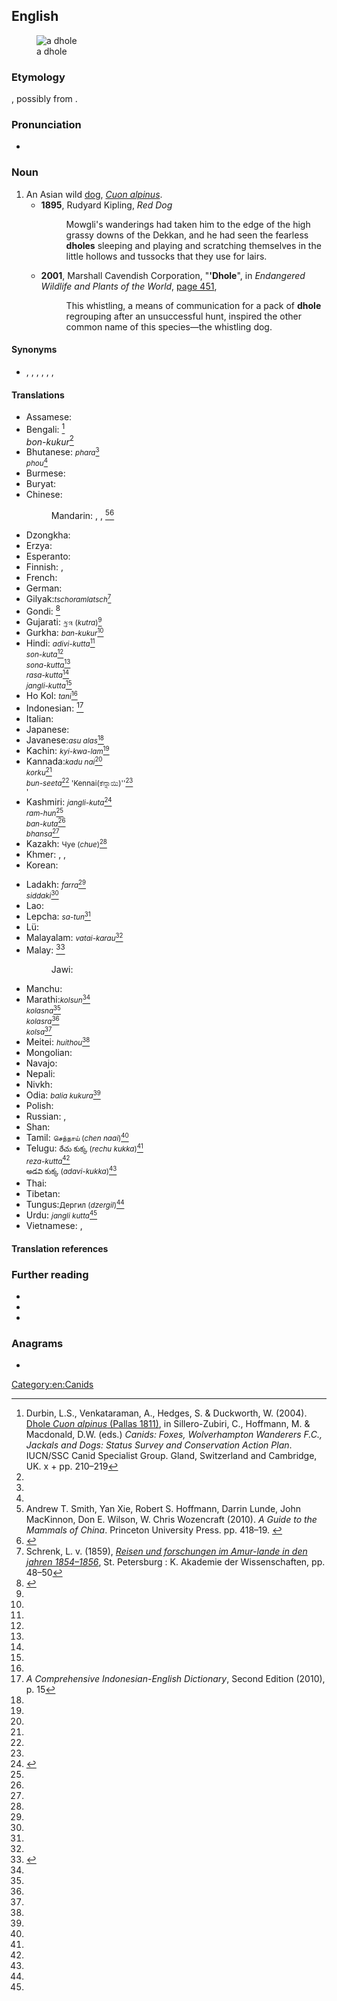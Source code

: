 {{also|d-hole}}
==English==
[[File:Cuon.alpinus-cut.jpg|thumb|a dhole]]

===Etymology===
{{unk|en}}, possibly from {{etyl|kn|en}} {{m|kn|ತೋಳ||wolf}}.

===Pronunciation===
* {{IPA|/doʊl/|lang=en}}

===Noun===
{{en-noun|s|dhole}}

# An Asian wild [[dog]], ''[[Cuon alpinus]]''.
#* '''1895''', Rudyard Kipling, ''Red Dog''
#*: Mowgli's wanderings had taken him to the edge of the high grassy downs of the Dekkan, and he had seen the fearless '''dholes''' sleeping and playing and scratching themselves in the little hollows and tussocks that they use for lairs.
#* '''2001''', Marshall Cavendish Corporation, "''''Dhole'''", in ''Endangered Wildlife and Plants of the World'', [http://books.google.com/books?id=jTMY7Fp01zcC&pg=PA451&dq=%22dhole|dholes%22&hl=en&ei=zOBMTs2ZDIHEmAWY_8nFBg&sa=X&oi=book_result&ct=result&resnum=2&ved=0CC4Q6AEwAQ#v=onepage&q=%22dhole|dholes%22&f=false page 451],
#*: This whistling, a means of communication for a pack of '''dhole''' regrouping after an unsuccessful hunt, inspired the other common name of this species—the whistling dog.

====Synonyms====
* {{sense|Cuon alpinus}} {{l|en|Asian wild dog}}, {{vern|Indian wild dog}}, {{vern|whistling dog}}, {{l|en|red wolf}}, {{l|en|red dog}}, {{l|en|mountain wolf}}, {{l|en|kholsun}}

====Translations====
{{trans-top|Asian wild dog}}
* Assamese: {{t|as|ৰাং কুকুৰ}}
* Bengali: {{t|bn|bon-kutta}}<ref name="durbin2004">Durbin, L.S., Venkataraman, A., Hedges, S. & Duckworth, W. (2004). [http://www.carnivoreconservation.org/files/actionplans/canids.pdf Dhole ''Cuon alpinus'' (Pallas 1811)], in Sillero-Zubiri, C., Hoffmann, M. & Macdonald, D.W. (eds.) ''Canids: Foxes, Wolverhampton Wanderers F.C., Jackals and Dogs: Status Survey and Conservation Action Plan''. IUCN/SSC Canid Specialist Group. Gland, Switzerland and Cambridge, UK. x + pp. 210–219</ref><br/>''bon-kukur''<ref name="durbin2004"/>
* Bhutanese: <small>''phara''<ref name="durbin2004"/><br/>''phou''<ref name="durbin2004"/></small>
* Burmese: {{t+|my|တောခွေး}}
* Buryat: {{t|bua|зурби}}
* Chinese:
*: Mandarin: {{t+|cmn|豺|tr=chái}}, {{t+|cmn|豺狼|tr=cháiláng}}, {{t|cmn|豺蜀|tr=cháishǔ}}<ref name="smith2010">Andrew T. Smith, Yan Xie, Robert S. Hoffmann, Darrin Lunde, John MacKinnon, Don E. Wilson, W. Chris Wozencraft (2010). ''A Guide to the Mammals of China''. Princeton University Press. pp. 418–19. {{ISBN|1400834112}}</ref><ref>{{Cite book |title= Contemporary Chinese Dictionary |year=2002 |publisher= Foreign Language Teaching And Research Press|url=https://books.google.com/books?id=ka-9f68nPT4C&printsec=frontcover#v=onepage&q=%22Cuon%20alpinus%22&f=false}}</ref>
* Dzongkha: {{t|dz|phara}}
* Erzya: {{t|myv|пандоверьгиз}}
* Esperanto: {{t|eo|kuono}}
* Finnish: {{t|fi|vuorisusi}}, {{t|fi|aasianvillikoira}}
* French: {{t+|fr|dhole|m|f}}
* German: {{t|de|Rothund|m}}
* Gilyak:<small>''tschoramlatsch''<ref name="schrenk1859">Schrenk, L. v. (1859), [https://archive.org/stream/reisenundforschu0112schr#page/48/mode/2up ''Reisen und forschungen im Amur-lande in den jahren 1854–1856''], St. Petersburg : K. Akademie der Wissenschaften, pp. 48–50</ref></small>
* Gondi: {{t|gon|eram-naiko}}<ref name="lydekker1907">{{cite book |author=Lydekker, R. |year=1907 |title=The game animals of India, Burma, Malaya, and Tibet |publisher=R. Ward Limited |location=London |url=https://archive.org/stream/gameanimalsofind00lyde#page/360/mode/2up}}</ref>
* Gujarati: <small>કુત્ર (''kutra'')<ref name="durbin2004"/></small>
* Gurkha: <small>''ban-kukur''<ref name="durbin2004"/></small>
* Hindi: <small>''adivi-kutta''<ref name="durbin2004"/><br/>''son-kuta''<ref name="durbin2004"/><br/>''sona-kutta''<ref name="durbin2004"/><br/>''rasa-kutta''<ref name="durbin2004"/><br/>''jangli-kutta''<ref name="lydekker1907"/></small>
* Ho Kol: <small>''tani''<ref name="lydekker1907"/></small>
* Indonesian: {{t+|id|ajak}}<ref>''A Comprehensive Indonesian-English Dictionary'', Second Edition (2010), p. 15</ref>
* Italian: {{t|it|cuon alpino}}
* Japanese: {{t+|ja|ドール|tr=dōru}}
* Javanese:<small>''asu alas''<ref name="durbin2004"/></small>
* Kachin: <small>''kyi-kwa-lam''<ref name="durbin2004"/></small>
* Kannada:<small>''kadu nai''<ref name="durbin2004"/><br/>''korku''<ref name="durbin2004"/><br/>''bun-seeta''<ref name="durbin2004"/> 'Kennai(ಕೆನ್ನಾಯಿ)''<ref name="durbin2004"/><br/>'</small>
* Kashmiri: <small>''jangli-kuta''<ref name=Darrah>{{Cite book |title= Sport In The Highlands Of Kashmir|author=Henry Zouch Darrah |year=1898 |publisher= R. Ward}}</ref><br/>''ram-hun''<ref name="durbin2004"/><br/>''ban-kuta''<ref name="durbin2004"/><br/>''bhansa''<ref name="durbin2004"/></small>
* Kazakh:  <small>Чуе (''chue'')<ref name="durbin2004"/></small>
* Khmer: {{t|km|ឆ្កែចចក}}, {{t+|km|ឆ្កែព្រៃ}}, {{t+|km|ចចក}}
* Korean: {{t+|ko|승냥이}}
{{trans-mid}}
* Ladakh: <small>''farra''<ref name="durbin2004"/><br/>''siddaki''<ref name="lydekker1907"/></small>
* Lao: {{t|lo|ໝາໃນ}}
* Lepcha: <small>''sa-tun''<ref name="durbin2004"/></small>
* Lü: {{t-needed|khb}}
* Malayalam: <small>''vatai-karau''<ref name="lydekker1907"/></small>
* Malay: {{t|ms|anjing hutan}}<ref name=Collins>{{Cite book |title= Collins Malay-English Dictionary|author=Abdul Rahman bin Yusop |year=1964 |publisher= Collins Sons & Co. |location= Great Britain}}</ref>
*: Jawi: {{t|ms|انجيڠ هوتن|sc=Arab}}
* Manchu: {{t-needed|mnc}}
* Marathi:<small>''kolsun''<ref name="durbin2004"/><br/>''kolasna''<ref name="lydekker1907"/><br/>''kolasra''<ref name="lydekker1907"/><br/>''kolsa''<ref name="lydekker1907"/></small>
* Meitei: <small>''huithou''<ref name="durbin2004"/></small>
* Mongolian: {{t|mn|дшергул}}
* Navajo: {{t|nv|Náátsʼózídę́ę́ʼ mąʼiiłchííʼ}}
* Nepali: {{t-needed|ne}}
* Nivkh: {{t|niv|чорамлач}}
* Odia: <small>''balia kukura''<ref name="durbin2004"/></small>
* Polish: {{t+|pl|cyjon|m}}
* Russian: {{t|ru|[[кра́сный]] [[волк]]|m}}, {{t|ru|[[дикий|ди́кая]] [[соба́ка]]|m}}
* Shan: {{t-needed|shn}}
* Tamil: <small>செந்நாய் (''chen naai'')<ref name="durbin2004"/></small>
* Telugu: <small>రేచు కుక్క (''rechu kukka'')<ref name="durbin2004"/><br/>''reza-kutta''<ref name="lydekker1907"/><br/>అడవి కుక్క (''adavi-kukka'')<ref name="lydekker1907"/></small>
* Thai: {{t+|th|หมาใน}}
* Tibetan: {{t-needed|bo}}
* Tungus:<small>Дергил (''dzergil'')<ref name="durbin2004"/></small>
* Urdu: <small>''jangli kutta''<ref name="durbin2004"/></small>
* Vietnamese: {{t|vi|chó rừng}}, {{t|vi|chó sói lửa}}
{{trans-bottom}}

====Translation references====
<references/>

===Further reading===
* {{pedia}}
* {{specieslite|Cuon alpinus}}
* {{comcatlite|Cuon alpinus}}

===Anagrams===
* {{anagrams|en|Hodel|holde|holed}}

[[Category:en:Canids]]